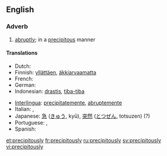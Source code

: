 ==English==

===Adverb===
{{en-adv}}

# [[abruptly]]; in a [[precipitous]] manner

====Translations====
{{trans-top|abruptly}}
* Dutch: {{t-|nl|overhaast}}
* Finnish: [[yllättäen]], [[äkkiarvaamatta]]
* French: {{t+|fr|abruptement}}
* German: {{t+|de|unerwartet}}
* Indonesian: [[drastis]], [[tiba-tiba]]
{{trans-mid}}
* [[Interlingua]]: [[precipitatemente]], [[abruptemente]]
* Italian: {{t+|it|bruscamente}}, {{t+|it|precipitevolissimevolmente}}
* Japanese: [[急]] ([[きゅう]], kyū), [[突然]] ([[とつぜん]], totsuzen) (?)
* Portuguese: {{t+|pt|abruptamente}},  {{t-|pt|precipitadamente}}
* Spanish: {{t-|es|precipitadamente}}
{{trans-bottom}}

[[et:precipitously]]
[[fr:precipitously]]
[[ru:precipitously]]
[[sv:precipitously]]
[[vi:precipitously]]